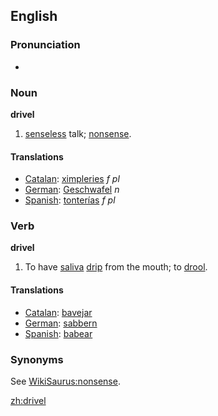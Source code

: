 ==English==

===Pronunciation===
*{{audio|en-us-drivel.ogg|Audio (US)}}

===Noun===
'''drivel'''
#[[senseless]] talk; [[nonsense]].

====Translations====
*[[Catalan]]: [[ximpleries]] ''f'' ''pl''
*[[German]]: [[Geschwafel]] ''n''
*[[Spanish]]: [[tonterías]] ''f'' ''pl''

===Verb===
'''drivel'''
#To have [[saliva]] [[drip]] from the mouth; to [[drool]].

====Translations====
*[[Catalan]]: [[bavejar]]
*[[German]]: [[sabbern]]
*[[Spanish]]: [[babear]]

===Synonyms===
See [[WikiSaurus:nonsense]].

[[zh:drivel]]